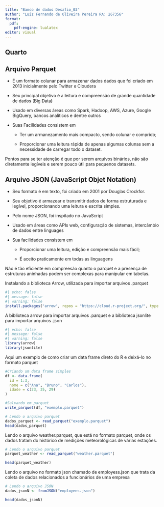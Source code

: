 ---
title: "Banco de dados Desafio_03"
author: "Luiz Fernando de Oliveira Pereira RA: 267356"
format: 
  pdf:
    pdf-engine: lualatex
editor: visual
---

## Quarto

## Arquivo Parquet

-   É um formato colunar para armazenar dados dados que foi criado em 2013 inicialmente pelo Twitter e Cloudera

-   Seu principal objetivo é a leitura e compreensão de grande quantidade de dados (Big Data)

-   Usado em diversas áreas como Spark, Hadoop, AWS, Azure, Google BigQuery, bancos analíticos e dentre outros

-   Suas Facilidades consistem em

    -   Ter um armanezamento mais compacto, sendo colunar e comprido;

    -   Proporcionar uma leitura rápida de apenas algumas colunas sem a necessidade de carregar todo o dataset.

Pontos para se ter atenção é que por serem arquivos binários, não são diretamente legíveis e serem pouco útil para pequenos datasets.

## Arquivo JSON (JavaScript Objet Notation)

-   Seu formato é em texto, foi criado em 2001 por Douglas Crockfor.

-   Seu objetivo é armazear e transmitir dados de forma estruturada e legível, proporcionando uma leitura e escrita simples.

-   Pelo nome JSON, foi inspitado no JavaScript

-   Usado em áreas como APIs web, configuração de sistemas, intercâmbio de dados entre linguages

-   Sua facilidades consistem em

    -   Proporcionar uma leitura, edição e compreensão mais fácil;

    -   É aceito praticamente em todas as linguagens

Não é tão eficiente em compreesão quanto o parquet e a presença de estruturas aninhadas podem ser complexas para manipular em tabelas.

Instalando a biblioteca Arrow, utilizada para importar arquivos .parquet

```{r}

#| echo: false
#| message: false
#| warning: false
install.packages("arrow", repos = "https://cloud.r-project.org/", type = "binary")

```

A biblioteca arrow para importar arquivos .parquet e a biblioteca jsonlite para importar arquivos .json

```{r}

#| echo: false
#| message: false
#| warning: false 
library(arrow)
library(jsonlite)
```

Aqui um exemplo de como criar um data frame direto do R e deixá-lo no formato parquet

```{r}


#Criando um data frame simples
df <- data.frame(
  id = 1:3,
  nome = c("Ana", "Bruno", "Carlos"),
  idade = c(23, 35, 29)
)

#Salvando em parquet
write_parquet(df, "exemplo.parquet")

# Lendo o arquivo parquet
dados_parquet <- read_parquet("exemplo.parquet")
head(dados_parquet)


```

Lendo o arquivo weather.parquet, que está no formato parquet, onde os dados tratam do histórico de medições meteorológicas de várias estações.

```{r}

# Lendo o arquivo parquet
parquet_weather <- read_parquet("weather.parquet")

head(parquet_weather)


```

Lendo o arquivo no formato json chamado de employess.json que trata da coleta de dados relacionados a funcionários de uma empresa

```{r}

# Lendo o arquivo JSON
dados_jsonN <- fromJSON("employees.json")

head(dados_jsonN)

```
